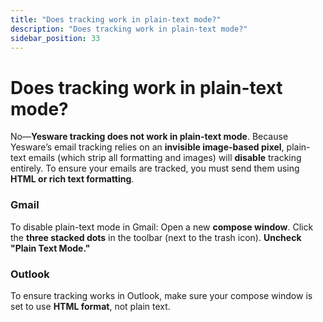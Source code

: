 ```yaml
---
title: "Does tracking work in plain-text mode?"
description: "Does tracking work in plain-text mode?"
sidebar_position: 33
---
```


# Does tracking work in plain-text mode?

No—**Yesware tracking does not work in plain-text mode**. Because Yesware’s email tracking relies on an **invisible image-based pixel**, plain-text emails (which strip all formatting and images) will **disable** tracking entirely.
To ensure your emails are tracked, you must send them using **HTML or rich text formatting**.
### Gmail
To disable plain-text mode in Gmail:
Open a new **compose window**.
Click the **three stacked dots** in the toolbar (next to the trash icon).
**Uncheck** **"Plain Text Mode."**
### Outlook
To ensure tracking works in Outlook, make sure your compose window is set to use **HTML format**, not plain text.